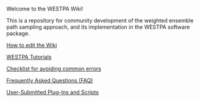 Welcome to the WESTPA Wiki!

This is a repository for community development of the weighted ensemble path sampling approach, and its implementation in the WESTPA software package.

[[How to edit the Wiki]]

[[WESTPA Tutorials]]

[[Checklist for avoiding common errors]]

[[Frequently Asked Questions (FAQ)]]

[[User-Submitted Plug-Ins and Scripts]]

